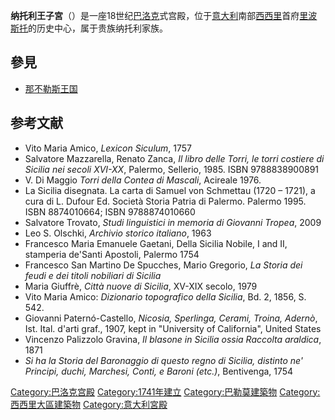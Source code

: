 {{Infobox historic site
| name = 纳托利王子宫<br />Palazzo dei Principi Natoli
| image = 
| image_size = 275px
| caption = 纳托利王子宫 
| locmapin = 
| map_width = 
| map_caption =
| latitude = 
| longitude = 
| location = [[意大利|意大利]][[西西里|西西里]][[巴勒莫|巴勒莫]]
| area =Torre Archirafi
| built = 1741年
| architecture = [[巴洛克|巴洛克]]
}}
'''纳托利王子宮'''（{{lang-it|'''Palazzo dei Principi Natoli'''}}）是一座18世纪[[巴洛克|巴洛克]]式宫殿，位于[[意大利|意大利]]南部[[西西里|西西里]]首府[[里波斯托|里波斯托]]的历史中心，属于贵族纳托利家族。

== 參見 ==
*[[那不勒斯王国|那不勒斯王国]]

== 参考文献 ==
{{reflist}}
* Vito Maria Amico, ''Lexicon Siculum'', 1757 
* Salvatore Mazzarella, Renato Zanca, ''Il libro delle Torri, le torri costiere di Sicilia nei secoli XVI-XX '', Palermo, Sellerio, 1985. ISBN 9788838900891
* V. Di Maggio '' Torri della Contea di Mascali '', Acireale 1976.
* La Sicilia disegnata. La carta di Samuel von Schmettau (1720 – 1721), a cura di L. Dufour Ed. Società Storia Patria di Palermo. Palermo 1995.  ISBN 8874010664; ISBN 9788874010660
* Salvatore Trovato, ''Studi linguistici in memoria di Giovanni Tropea'', 2009
* Leo S. Olschki, ''Archivio storico italiano'', 1963
* Francesco Maria Emanuele Gaetani, Della Sicilia Nobile, I and II, stamperia de'Santi Apostoli, Palermo 1754 
* Francesco San Martino De Spucches, Mario Gregorio, ''La Storia dei feudi e dei titoli nobiliari di Sicilia''
* Maria Giuffrè, ''Città nuove di Sicilia'', XV-XIX secolo, 1979
* Vito Maria Amico: ''Dizionario topografico della Sicilia'', Bd. 2, 1856, S. 542.
* Giovanni Paternó-Castello, ''Nicosia, Sperlinga, Cerami, Troina, Adernò'', Ist. Ital. d'arti graf., 1907, kept in "University of California", United States
* Vincenzo Palizzolo Gravina, ''Il blasone in Sicilia ossia Raccolta araldica'', 1871
* ''Si ha la Storia del Baronaggio di questo regno di Sicilia, distinto ne' Principi, duchi, Marchesi, Conti, e Baroni (etc.)'', Bentivenga, 1754

{{那不勒斯地标}}
{{波旁王朝两西西里王宫}}

{{Authority control}}
[[Category:巴洛克宫殿|Category:巴洛克宫殿]]
[[Category:1741年建立|Category:1741年建立]]
[[Category:巴勒莫建築物|Category:巴勒莫建築物]]
[[Category:西西里大區建築物|Category:西西里大區建築物]]
[[Category:意大利宮殿|Category:意大利宮殿]]
